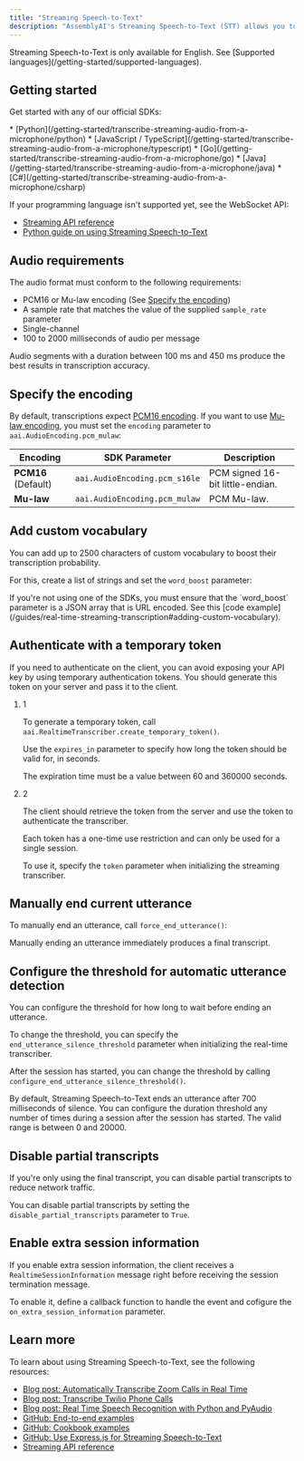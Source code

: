 ```yaml
---
title: "Streaming Speech-to-Text"
description: "AssemblyAI's Streaming Speech-to-Text (STT) allows you to transcribe live audio streams with high accuracy and low latency. By streaming your audio data to our secure WebSocket API, you can receive transcripts back within a few hundred milliseconds."
---
```


<Note>
  Streaming Speech-to-Text is only available for English. See [Supported languages](/getting-started/supported-languages).
</Note>

## Getting started[​](#getting-started "Direct link to Getting started")

Get started with any of our official SDKs:

<Info>
  * [Python](/getting-started/transcribe-streaming-audio-from-a-microphone/python)
  * [JavaScript / TypeScript](/getting-started/transcribe-streaming-audio-from-a-microphone/typescript)
  * [Go](/getting-started/transcribe-streaming-audio-from-a-microphone/go)
  * [Java](/getting-started/transcribe-streaming-audio-from-a-microphone/java)
  * [C#](/getting-started/transcribe-streaming-audio-from-a-microphone/csharp)
</Info>

If your programming language isn't supported yet, see the WebSocket API:

* [Streaming API reference](https://assemblyai.com/docs/api-reference/streaming)
* [Python guide on using Streaming Speech-to-Text](/guides/real-time-streaming-transcription)

## Audio requirements[​](#audio-requirements "Direct link to Audio requirements")

The audio format must conform to the following requirements:

* PCM16 or Mu-law encoding (See [Specify the encoding](#specify-the-encoding))
* A sample rate that matches the value of the supplied `sample_rate` parameter
* Single-channel
* 100 to 2000 milliseconds of audio per message

<Check>
  Audio segments with a duration between 100 ms and 450 ms produce the best results in transcription accuracy.
</Check>

## Specify the encoding[​](#specify-the-encoding "Direct link to Specify the encoding")

By default, transcriptions expect [PCM16 encoding](http://trac.ffmpeg.org/wiki/audio%20types). If you want to use [Mu-law encoding](http://trac.ffmpeg.org/wiki/audio%20types), you must set the `encoding` parameter to `aai.AudioEncoding.pcm_mulaw`:

| Encoding            | SDK Parameter                 | Description                      |
| ------------------- | ----------------------------- | -------------------------------- |
| **PCM16** (Default) | `aai.AudioEncoding.pcm_s16le` | PCM signed 16-bit little-endian. |
| **Mu-law**          | `aai.AudioEncoding.pcm_mulaw` | PCM Mu-law.                      |

## Add custom vocabulary[​](#add-custom-vocabulary "Direct link to Add custom vocabulary")

You can add up to 2500 characters of custom vocabulary to boost their transcription probability.

For this, create a list of strings and set the `word_boost` parameter:

<Note>
  If you're not using one of the SDKs, you must ensure that the `word_boost` parameter is a JSON array that is URL encoded. See this [code example](/guides/real-time-streaming-transcription#adding-custom-vocabulary).
</Note>

## Authenticate with a temporary token[​](#authenticate-with-a-temporary-token "Direct link to Authenticate with a temporary token")

If you need to authenticate on the client, you can avoid exposing your API key by using temporary authentication tokens. You should generate this token on your server and pass it to the client.

1. 1

   To generate a temporary token, call `aai.RealtimeTranscriber.create_temporary_token()`.

   Use the `expires_in` parameter to specify how long the token should be valid for, in seconds.

   <Note>
     The expiration time must be a value between 60 and 360000 seconds.
   </Note>

2. 2

   The client should retrieve the token from the server and use the token to authenticate the transcriber.

   <Note>
     Each token has a one-time use restriction and can only be used for a single session.
   </Note>

   To use it, specify the `token` parameter when initializing the streaming transcriber.

## Manually end current utterance[​](#manually-end-current-utterance "Direct link to Manually end current utterance")

To manually end an utterance, call `force_end_utterance()`:

Manually ending an utterance immediately produces a final transcript.

## Configure the threshold for automatic utterance detection[​](#configure-the-threshold-for-automatic-utterance-detection "Direct link to Configure the threshold for automatic utterance detection")

You can configure the threshold for how long to wait before ending an utterance.

To change the threshold, you can specify the `end_utterance_silence_threshold` parameter when initializing the real-time transcriber.

After the session has started, you can change the threshold by calling `configure_end_utterance_silence_threshold()`.

<Note>
  By default, Streaming Speech-to-Text ends an utterance after 700 milliseconds of silence. You can configure the duration threshold any number of times during a session after the session has started. The valid range is between 0 and 20000.
</Note>

## Disable partial transcripts[​](#disable-partial-transcripts "Direct link to Disable partial transcripts")

If you're only using the final transcript, you can disable partial transcripts to reduce network traffic.

You can disable partial transcripts by setting the `disable_partial_transcripts` parameter to `True`.

## Enable extra session information[​](#enable-extra-session-information "Direct link to Enable extra session information")

If you enable extra session information, the client receives a `RealtimeSessionInformation` message right before receiving the session termination message.

To enable it, define a callback function to handle the event and cofigure the `on_extra_session_information` parameter.

## Learn more[​](#learn-more "Direct link to Learn more")

To learn about using Streaming Speech-to-Text, see the following resources:

* [Blog post: Automatically Transcribe Zoom Calls in Real Time](https://www.assemblyai.com/blog/how-to-automatically-transcribe-zoom-calls/)
* [Blog post: Transcribe Twilio Phone Calls](https://www.assemblyai.com/blog/transcribe-twilio-phone-calls-in-real-time-with-assemblyai/)
* [Blog post: Real Time Speech Recognition with Python and PyAudio](https://www.assemblyai.com/blog/real-time-speech-recognition-with-python/)
* [GitHub: End-to-end examples](https://github.com/AssemblyAI-Community/docs-snippets/tree/main/real-time)
* [GitHub: Cookbook examples](https://github.com/AssemblyAI/cookbook/tree/master/real-time)
* [GitHub: Use Express.js for Streaming Speech-to-Text](https://github.com/AssemblyAI/realtime-transcription-browser-js-example)
* [Streaming API reference](https://assemblyai.com/docs/api-reference/streaming)
